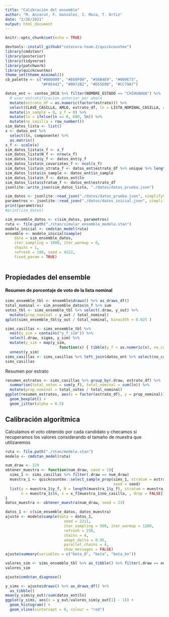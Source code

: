 ```yaml
---
title: "Calibración del ensemble"
author: "M. Anzarut, F. González, I. Meza, T. Ortiz"
date: "2/26/2021"
output: html_document
---
```



```r
knitr::opts_chunk$set(echo = TRUE)
```

```r
devtools::install_github("cotecora-team-2/quickcountmx")
library(cmdstanr)
library(posterior)
library(tidyverse)
library(patchwork)
library(quickcountmx)
theme_set(theme_minimal())
cb_palette <- c("#000000", "#E69F00", "#56B4E9", "#009E73", 
                "#F0E442", "#0072B2", "#D55E00", "#CC79A7")
```

```r
datos_ent <- conteo_2018 %>% filter(NOMBRE_ESTADO == "CHIHUAHUA") %>% 
  # usar estratificacion anterior por ahora
  mutate(estrato_df = as.numeric(factor(estrato))) %>% 
  select(CLAVE_CASILLA, AMLO, estrato_df, ln = LISTA_NOMINAL_CASILLA, componente = .fittedPC1) %>% 
  mutate(in_sample = 0, y_f = 0) %>% 
  mutate(ln = ifelse(ln == 0, 600, ln)) %>% 
  mutate(no_casilla = row_number())
sim_datos_lista <- list()
x <- datos_ent %>% 
  select(ln, componente) %>% 
  as.matrix()
x_f <- scale(x)
sim_datos_lista$x_f <- x_f
sim_datos_lista$N_f <- nrow(x_f)
sim_datos_lista$y_f <- datos_ent$y_f
sim_datos_lista$n_covariates_f <- ncol(x_f)
sim_datos_lista$n_strata_f <- datos_ent$estrato_df %>% unique %>% length()
sim_datos_lista$in_sample <- datos_ent$in_sample
sim_datos_lista$n_f <- datos_ent$ln
sim_datos_lista$stratum_f <- datos_ent$estrato_df
jsonlite::write_json(sim_datos_lista, "./datos/datos_prueba.json")
```


```r
sim_datos <- jsonlite::read_json("./datos/datos_prueba.json", simplifyVector = TRUE)
parametros <- jsonlite::read_json("./datos/datos_inicial.json", simplifyVector = TRUE)
print(parametros)
#print(sim_datos)
```


```r
sim_ensemble_datos <- c(sim_datos, parametros)
ruta <- file.path("./stan/simular_ensemble_modelo.stan")
modelo_inicial <- cmdstan_model(ruta)
ensemble <- modelo_inicial$sample(
    data = sim_ensemble_datos,
    iter_sampling = 1000, iter_warmup = 0, 
    chains = 1,
    refresh = 100, seed = 4322,
    fixed_param = TRUE)
  
```

## Propiedades del ensemble

#### Resumen de porcentaje de voto de la lista nominal

```r
sims_ensemble_tbl <- ensemble$draws() %>% as_draws_df()
total_nominal <- sim_ensemble_datos$n_f %>% sum
votos_tbl <- sims_ensemble_tbl %>% select(.draw, y_out) %>% 
  mutate(prop_nominal = y_out / total_nominal)
qplot(sims_ensemble_tbl$y_out / total_nominal, binwidth = 0.025 )
```
```r
sims_casillas <- sims_ensemble_tbl %>% 
  nest(y_sim = contains("y_f_sim")) %>% 
  select(.draw, sigma, y_sim) %>% 
  mutate(y_sim = map(y_sim, 
                        function(x) { tibble(y_f = as.numeric(x), no_casilla = 1:ncol(x)) })) %>% 
  unnest(y_sim)
sims_casillas <- sims_casillas %>% left_join(datos_ent %>% select(no_casilla, estrato_df, ln)) 
sims_casillas
```
Resumen por estrato

```r
resumen_estratos <- sims_casillas %>% group_by(.draw, estrato_df) %>% 
  summarise(total_votos = sum(y_f), total_nominal = sum(ln)) %>% 
  mutate(prop_nominal = total_votos / total_nominal)
ggplot(resumen_estratos, aes(x = factor(estrato_df), y = prop_nominal)) +
  geom_boxplot() +
  geom_jitter(alpha = 0.5)
```

## Calibración algorítmica

Calculamos el voto obtenido por cada candidato y checamos si recuperamos los
valores considerando el tamaño de muestra que utilizaremos


```r
ruta <- file.path("./stan/modelo.stan")
modelo <- cmdstan_model(ruta)
```

```r
num_draw <- 229
obtener_muestra <- function(num_draw, seed = 1){
  sims_1 <- sims_casillas %>% filter(.draw == num_draw)
  muestra_1 <- quickcountmx::select_sample_prop(sims_1, stratum = estrato_df, frac = 0.04, 
                                                seed = seed)
  list(y = muestra_1$y_f, N = length(muestra_1$y_f), stratum = muestra_1$estrato_df,
       n = muestra_1$ln, x = x_f[muestra_1$no_casilla, , drop = FALSE])
}
datos_muestra <- obtener_muestra(num_draw, seed = 23)
```




```r
datos_1 <- c(sim_ensemble_datos, datos_muestra)
ajuste <- modelo$sample(data = datos_1, 
                          seed = 2211,
                          iter_sampling = 500, iter_warmup = 1200,
                          refresh = 250, 
                          chains = 4, 
                          adapt_delta = 0.95,
                          parallel_chains = 4, 
                          show_messages = FALSE)
ajuste$summary(variables = c("beta_0", "beta", "beta_bn"))
```
```r
valores_sim <- sims_ensemble_tbl %>% as_tibble() %>% filter(.draw == num_draw) 
valores_sim
```

```r
ajuste$cmdstan_diagnose()
```


```r
y_sims <- ajuste$draws() %>% as_draws_df() %>% 
  as_tibble()
mean(y_sims$y_out)/sum(datos_ent$ln)
ggplot(y_sims, aes(x = y_out/valores_sim$y_out[1] - 1)) +
  geom_histogram() +
  geom_vline(xintercept = 0, colour = "red")
```


